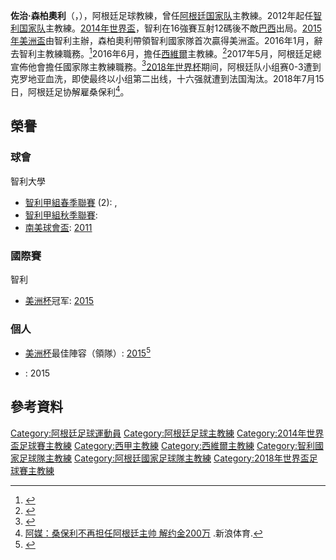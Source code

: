 {{noteTA
|G1=足球
|G2=南美球會
|G3=西甲
|1=zh-cn:豪尔赫·桑保利;zh-hk:佐治·森柏奧利;zh-tw:豪爾赫·桑保利;
|2=zh-cn:桑保利;zh-hk:森柏奧利;zh-tw:森保利;
|3=zh-cn:埃梅莱克; zh-hk:艾美歷克;
}}
{{Infobox football biography
| name          = 佐治·森柏奧利<br />Jorge Sampaoli
| image         = Jorge Sampaoli 2018.jpg
| fullname      = Jorge Luis Sampaoli Moya
| image_size    = 200px
| caption       = 
| height        = {{height|m=1.72}}
| birth_date    = {{Birth date and age|1960|3|13|df=y}}
| birth_place   = {{ARG}}[[聖大非省|聖大非省]][[卡西爾達|卡西爾達]]
| position      = [[防守中場|防守中場]]
| currentclub   = [[奥林匹克马赛|马赛]] (領隊)
| youthyears1   = 1977–1979
| youthclubs1   = [[紐維爾舊生|紐維爾舊生]]
| years1        = 
| clubs1        = 卡西尔登塞斯学徒
| years2        = 1991–1993
| clubs2        = 卡西尔达校友
| manageryears1 = 1991
| managerclubs1 = 卡西尔达校友（代理主教练）
| manageryears2 = 1992–1994
| managerclubs2 = 卡西尔达校友（青训教练）
| manageryears3 = 1994–1996
| managerclubs3 = 卡西尔达校友
| manageryears4 = 1996
| managerclubs4 = 贝尔格拉诺阿雷基托
| manageryears5 = 1996–1997
| managerclubs5 = {{le|罗萨里奥阿根廷人|Argentino de Rosario}}
| manageryears6 = 1997
| managerclubs6 = 卡西尔达校友
| manageryears7 = 1998
| managerclubs7 = 贝尔格拉诺阿雷基托
| manageryears8 = 1999–2000
| managerclubs8 = 卡西尔登塞斯学徒
| manageryears9 = 2000
| managerclubs9 = {{le|罗萨里奥阿根廷人|Argentino de Rosario}}
| manageryears10 = 2001
| managerclubs10 = 卡西尔达校友
| manageryears11 = 2002
| managerclubs11 = [[祖安奧列治|祖安奧列治]]
| manageryears12 = 2003
| managerclubs12 = {{le|体育生足球俱乐部|Sport Boys|体育生}}
| manageryears13 = 2004–2005
| managerclubs13 = {{le|科罗内尔博洛格内西足球俱乐部|Coronel Bolognesi|科罗内尔博洛格内西}}
| manageryears14 = 2006
| managerclubs14 = {{le|科罗内尔博洛格内西足球俱乐部|Coronel Bolognesi|科罗内尔博洛格内西}}
| manageryears15 = 2007
| managerclubs15 = [[士砵亭水晶|士砵亭水晶]]   
| manageryears16 = 2008–2009
| managerclubs16 = [[奧希金斯足球會|奧希金斯]]
| manageryears17 = 2010
| managerclubs17 = [[埃梅萊克體育俱樂部|艾美歷克]]
| manageryears18 = 2010–2012
| managerclubs18 = [[智利大學足球俱樂部|智利大學]]
| manageryears19 = 2012–2016
| managerclubs19 = [[智利國家足球隊|智利]]
| manageryears20 = 2016–2017
| managerclubs20 = [[西維爾足球會|西維爾]]
| manageryears21 = 2017–2018
| managerclubs21 = [[阿根廷國家足球隊|阿根廷]]
| manageryears22 = 2019
| managerclubs22 = [[山度士足球會|山度士]]
| manageryears23 = 2020–2021
| managerclubs23 = [[米内罗竞技俱乐部|米内罗竞技]]
| manageryears24 = 2021-
| managerclubs24 = [[奥林匹克马赛|马赛]]
}}
'''佐治·森柏奧利'''（{{lang|es|'''Jorge Sampaoli'''}}，{{bd|1960年|3月13日|}}），阿根廷足球教練，曾任[[阿根廷國家足球隊|阿根廷国家队]]主教練。2012年起任[[智利國家足球隊|智利国家队]]主教練。[[2014年世界盃|2014年世界盃]]，智利在16強賽互射12碼後不敵[[巴西國家足球隊|巴西]]出局。[[2015年美洲盃|2015年美洲盃]]由智利主辦，森柏奧利帶領智利國家隊首次贏得美洲盃。2016年1月，辭去智利主教練職務。<ref>{{cite web|url=http://sports.now.com/home/news/details?id=14183994348|title=森柏奧利辭去智利教職|work=Now體育|date=2016-01-20|accessdate=2016-12-09|archive-date=2016-12-21|archive-url=https://web.archive.org/web/20161221122421/http://sports.now.com/home/news/details?id=14183994348|dead-url=no}}</ref>2016年6月，擔任[[西維爾足球會|西維爾]]主教練。<ref>{{cite web|url=http://news.now.com/home/sports/player?newsId=sp15483202937|title=森柏奧利執教西維爾|work=Now體育|date=2016-06-28|accessdate=2016-12-08|archive-date=2016-12-21|archive-url=https://web.archive.org/web/20161221123320/http://news.now.com/home/sports/player?newsId=sp15483202937|dead-url=no}}</ref>2017年5月，阿根廷足總宣佈他會擔任國家隊主教練職務。<ref>{{cite web|url=https://news.mingpao.com/pns/dailynews/web_tc/article/20170527/s00015/1495821385268|title=森柏奧利掌阿根廷|work=明報|date=2017-05-27|accessdate=2017-05-26|archive-date=2017-09-16|archive-url=https://web.archive.org/web/20170916095044/https://news.mingpao.com/pns/dailynews/web_tc/article/20170527/s00015/1495821385268|dead-url=no}}</ref>[[2018年世界杯|2018年世界杯]]期间，阿根廷队小组赛0-3遭到克罗地亚血洗，即使最终以小组第二出线，十六强就遭到法国淘汰。2018年7月15日，阿根廷足协解雇桑保利<ref>[http://2018.sina.com.cn/arg/2018-07-15/doc-ihfhfwmv8047600.shtml 阿媒：桑保利不再担任阿根廷主帅 解约金200万] {{Wayback|url=http://2018.sina.com.cn/arg/2018-07-15/doc-ihfhfwmv8047600.shtml |date=20180715093940 }}.新浪体育.</ref>。

==榮譽==
===球會===
;智利大學
*[[智利甲組足球聯賽|智利甲組春季聯賽]] (2): {{tsl|en|2011 Torneo Apertura (Chile)||2011}}, {{tsl|en|2012 Torneo Apertura (Chile)||2012}}
*[[智利甲組足球聯賽|智利甲組秋季聯賽]]: {{tsl|en|2011 Torneo Clausura (Chile)||2011}}
*[[南美球會盃|南美球會盃]]: [[2011年南美球會盃|2011]]

===國際賽===
;智利
*[[美洲盃足球賽|美洲杯]]冠军: [[2015年美洲盃足球賽|2015]]

===個人===
*[[美洲盃足球賽|美洲杯]]最佳陣容（領隊）: [[2015年美洲盃足球賽|2015]]<ref>{{cite web|url=http://www.ca2015.com/en/gallery/copa-america-2015---team-of-the-tournament/1nqqmzngdosa911z9l2g8k8317/slide/12|title=Copa América 2015 - Team of the tournament|accessdate=1 January 2016|deadurl=yes|archiveurl=https://web.archive.org/web/20160304125018/http://www.ca2015.com/en/gallery/copa-america-2015---team-of-the-tournament/1nqqmzngdosa911z9l2g8k8317/slide/12|archivedate=2016年3月4日}}</ref>
*{{tsl|en|South American Coach of the Year||南美年度最佳教練}}: 2015

== 參考資料 ==
{{reflist}}

{{马赛球员名单}}
{{2014年世界盃足球賽智利參賽名單}}
{{2015年美洲國家盃足球賽智利參賽名單}}
{{2018年世界盃足球賽阿根廷參賽名單}}

{{DEFAULTSORT:Sampaoli, Jorge}}
[[Category:阿根廷足球運動員|Category:阿根廷足球運動員]]
[[Category:阿根廷足球主教練|Category:阿根廷足球主教練]]
[[Category:2014年世界盃足球賽主教練|Category:2014年世界盃足球賽主教練]]
[[Category:西甲主教練|Category:西甲主教練]]
[[Category:西維爾主教練|Category:西維爾主教練]]
[[Category:智利國家足球隊主教練|Category:智利國家足球隊主教練]]
[[Category:阿根廷國家足球隊主教練|Category:阿根廷國家足球隊主教練]]
[[Category:2018年世界盃足球賽主教練|Category:2018年世界盃足球賽主教練]]
